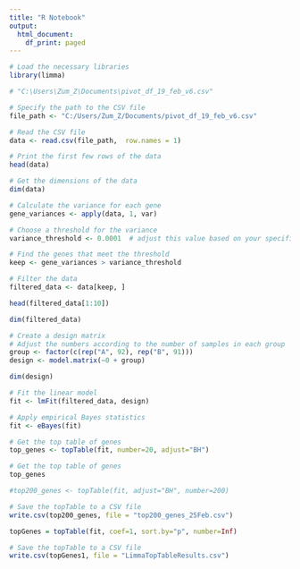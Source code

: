 ---
title: "R Notebook"
output:
  html_document:
    df_print: paged
---

```{r}
# Load the necessary libraries
library(limma)
```

```{r}
# "C:\Users\Zum_Z\Documents\pivot_df_19_feb_v6.csv"

# Specify the path to the CSV file
file_path <- "C:/Users/Zum_Z/Documents/pivot_df_19_feb_v6.csv" 
```

```{r}
# Read the CSV file
data <- read.csv(file_path,  row.names = 1)
```

```{r}
# Print the first few rows of the data
head(data)
```

```{r}
# Get the dimensions of the data
dim(data)
```

```{r}
# Calculate the variance for each gene
gene_variances <- apply(data, 1, var)

# Choose a threshold for the variance
variance_threshold <- 0.0001  # adjust this value based on your specific needs

# Find the genes that meet the threshold
keep <- gene_variances > variance_threshold

# Filter the data
filtered_data <- data[keep, ]
```

```{r}
head(filtered_data[1:10])
```

```{r}
dim(filtered_data)
```

```{r}
# Create a design matrix
# Adjust the numbers according to the number of samples in each group
group <- factor(c(rep("A", 92), rep("B", 91)))
design <- model.matrix(~0 + group)
```

```{r}
dim(design)
```

```{r}
# Fit the linear model
fit <- lmFit(filtered_data, design)

```

```{r}
# Apply empirical Bayes statistics
fit <- eBayes(fit)
```

```{r}
# Get the top table of genes
top_genes <- topTable(fit, number=20, adjust="BH")
```

```{r}
# Get the top table of genes
top_genes
```

```{r}
#top200_genes <- topTable(fit, adjust="BH", number=200)
```

```{r}
# Save the topTable to a CSV file
write.csv(top200_genes, file = "top200_genes_25Feb.csv")
```

```{r}
topGenes = topTable(fit, coef=1, sort.by="p", number=Inf)
```

```{r}
# Save the topTable to a CSV file
write.csv(topGenes1, file = "LimmaTopTableResults.csv")
```

```{r}

```

```{r}

```

```{r}

```
